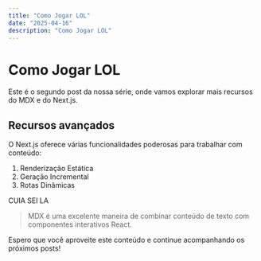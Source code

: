 ```yaml
---
title: "Como Jogar LOL"
date: "2025-04-16"
description: "Como Jogar LOL"
---
```


# Como Jogar LOL

Este é o segundo post da nossa série, onde vamos explorar mais recursos do MDX e do Next.js.

## Recursos avançados

O Next.js oferece várias funcionalidades poderosas para trabalhar com conteúdo:

1. Renderização Estática
2. Geração Incremental
3. Rotas Dinâmicas

CUIA SEI LA

> MDX é uma excelente maneira de combinar conteúdo de texto com componentes interativos React.

Espero que você aproveite este conteúdo e continue acompanhando os próximos posts!
